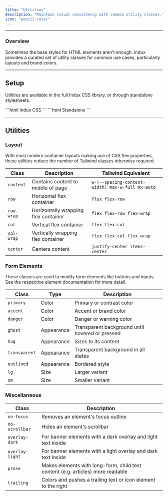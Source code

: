 ```yaml
---
title: "Utilities"
description: "Maintain visual consistency with common utility classes."
icon: "pencil-ruler"
---
```


---

### Overview

Sometimes the base styles for HTML elements aren't enough. Indux provides a curated set of utility classes for common use cases, particularly layouts and brand colors.

---

## Setup

Utilities are available in the full Indux CSS library, or through standalone stylesheets.

<CodeGroup>
```html Indux CSS
<link rel="stylesheet" href="https://cdn.jsdelivr.net/npm/indux/dist/indux.css">
```
```html Standalone
<link rel="stylesheet" href="https://cdn.jsdelivr.net/npm/indux/dist/indux.utilities.css">
```
</CodeGroup>

---

## Utilities

### Layout

With most modern container layouts making use of CSS flex properties, these utilities reduce the number of Tailwind classes otherwise required.

| Class | Description | Tailwind Equivalent |
|--------------|-------------|-------------------|
| `content` | Contains content to middle of page | `w-(--spacing-content-width) max-w-full mx-auto` |
| `row` | Horizontal flex container | `flex flex-row` |
| `row-wrap` | Horizontally wrapping flex container | `flex flex-row flex-wrap` |
| `col` | Vertical flex container | `flex flex-col` |
| `col-wrap` | Vertically wrapping flex container | `flex flex-col flex-wrap` |
| `center` | Centers content | `justify-center items-center` |

### Form Elements

These classes are used to modify form elements like buttons and inputs. See the respective element documentation for more detail.

| Class | Type | Description |
|--------------|-----------|---------------------|
| `primary` | Color | Primary or contrast color |
| `accent` | Color | Accent or brand color |
| `danger` | Color | Danger or warning color |
| `ghost` | Appearance | Transparent background until hovered or pressed |
| `hug` | Appearance | Sizes to its content |
| `transparent` | Appearance | Transparent background in all states |
| `outlined` | Appearance | Bordered style |
| `lg` | Size | Larger variant |
| `sm` | Size | Smaller variant |

### Miscellaneous

| Class | Description |
|--------------|--------------------------------|
| `no-focus` | Removes an element's focus outline |
| `no-scrollbar` | Hides an element's scrollbar |
| `overlay-dark` | For banner elements with a dark overlay and light text inside |
| `overlay-light` | For banner elements with a light overlay and dark text inside |
| `prose` | Makes elements with long-form, child text content (e.g. articles) more readable |
| `trailing` | Colors and pushes a trailing text or icon element to the right |